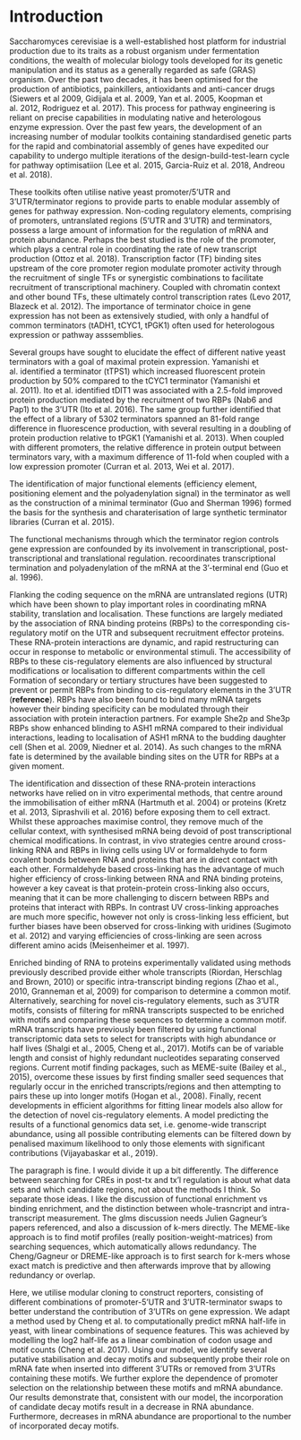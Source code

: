 # Introduction
Saccharomyces cerevisiae is a well-established host platform for industrial production due to its traits as a robust organism under fermentation conditions, the wealth of molecular biology tools developed for its genetic manipulation and its status as a generally regarded as safe (GRAS) organism. Over the past two decades, it has been optimised for the production of antibiotics, painkillers, antioxidants and anti-cancer drugs (Siewers et al 2009, Gidijala et al. 2009, Yan et al. 2005, Koopman et al. 2012, Rodriguez et al. 2017). This process for pathway engineering is reliant on precise capabilities in modulating native and heterologous enzyme expression. Over the past few years, the development of an increasing number of modular toolkits containing standardised genetic parts for the rapid and combinatorial assembly of genes have expedited our capability to undergo multiple iterations of the design-build-test-learn cycle for pathway optimisatiion (Lee et al. 2015, Garcia-Ruiz et al. 2018, Andreou et al. 2018). 

These toolkits often utilise native yeast promoter/5'UTR and 3'UTR/terminator regions to provide parts to enable modular assembly of genes for pathway expression. Non-coding regulatory elements, comprising of promoters, untranslated regions (5’UTR and 3’UTR) and terminators, possess a large amount of information for the regulation of mRNA and protein abundance. Perhaps the best studied is the role of the promoter, which plays a central role in coordinating the rate of new transcript production (Ottoz et al. 2018). Transcription factor (TF) binding sites upstream of the core promoter region modulate promoter activity through the recruitment of single TFs or synergistic combinations to facilitate recruitment of transcriptional machinery. Coupled with chromatin context and other bound TFs, these ultimately control transcription rates (Levo 2017, Blazeck et al. 2012). The importance of terminator choice in gene expression has not been as extensively studied, with only a handful of common terminators (tADH1, tCYC1, tPGK1) often used for heterologous expression or pathway asssemblies.

Several groups have sought to elucidate the effect of different native yeast terminators with a goal of maximal protein expression. Yamanishi et al. identified a terminator (tTPS1) which increased fluorescent protein production by 50% compared to the tCYC1 terminator (Yamanishi et al. 2011). Ito et al. identified tDIT1 was associated with a 2.5-fold improved protein production mediated by the recruitment of two RBPs (Nab6 and Pap1) to the 3’UTR (Ito et al. 2016). The same group further identified that the effect of a library of 5302 terminators spanned an 81-fold range difference in fluorescence production, with several resulting in a doubling of protein production relative to tPGK1 (Yamanishi et al. 2013). When coupled with different promoters, the relative difference in protein output between terminators vary, with a maximum difference of 11-fold when coupled with a low expression promoter (Curran et al. 2013, Wei et al. 2017).

The identification of major functional elements (efficiency element, positioning element and the polyadenylation signal) in the terminator as well as the construction of a minimal terminator (Guo and Sherman 1996) formed the basis for the synthesis and charaterisation of large synthetic terminator libraries (Curran et al. 2015).

The functional mechanisms through which the terminator region controls gene expression are confounded by its involvement in transcriptional, post-transcriptional and translational regulation. recoordinates transcriptional termination and polyadenylation of the mRNA at the 3’-terminal end (Guo et al. 1996).  

Flanking the coding sequence on the mRNA are untranslated regions (UTR) which have been shown to play important roles in coordinating mRNA stability, translation and localisation. These functions are largely mediated by the association of RNA binding proteins (RBPs) to the corresponding cis-regulatory motif on the UTR and subsequent recruitment effector proteins. These RNA-protein interactions are dynamic, and rapid restructuring can occur in response to metabolic or environmental stimuli. The accessibility of RBPs to these cis-regulatory elements are also influenced by structural modifications or localisation to different compartments within the cell Formation of secondary or tertiary structures have been suggested to prevent or permit RBPs from binding to cis-regulatory elements in the 3’UTR (**reference**). RBPs have also been found to bind many mRNA targets however their binding specificity can be modulated through their association with protein interaction partners. For example She2p and She3p RBPs show enhanced blinding to ASH1 mRNA compared to their individual interactions, leading to localisation of ASH1 mRNA to the budding daughter cell (Shen et al.  2009, Niedner et al. 2014). As such changes to the mRNA fate is determined by the available binding sites on the UTR for RBPs at a given moment. 

The identification and dissection of these RNA-protein interactions networks have relied on in vitro experimental methods, that centre around the immobilisation of either mRNA (Hartmuth et al. 2004) or proteins (Kretz et al. 2013, Siprashvili et al. 2016) before exposing them to cell extract. Whilst these approaches maximise control, they remove much of the cellular context, with synthesised mRNA being devoid of post transcriptional chemical modifications. In contrast, in vivo strategies centre around cross-linking RNA and RBPs in living cells using UV or formaldehyde to form covalent bonds between RNA and proteins that are in direct contact with each other. Formaldehyde based cross-linking has the advantage of much higher efficiency of cross-linking between RNA and RNA binding proteins, however a key caveat is that protein-protein cross-linking also occurs, meaning that it can be more challenging to discern between RBPs and proteins that interact with RBPs. In contrast UV cross-linking approaches are much more specific, however not only is cross-linking less efficient, but further biases have been observed for cross-linking with uridines (Sugimoto et al. 2012) and varying efficiencies of cross-linking are seen across different amino acids (Meisenheimer et al. 1997).

Enriched binding of RNA to proteins experimentally validated using methods previously described provide either whole transcripts (Riordan, Herschlag and Brown, 2010) or specific intra-transcript binding regions (Zhao et al., 2010, Granneman et al, 2009) for comparison to determine a common motif. Alternatively, searching for novel cis-regulatory elements, such as 3’UTR motifs, consists of filtering for mRNA transcripts suspected to be enriched with motifs and comparing these sequences to determine a common motif.  mRNA transcripts have previously been filtered by using functional transcriptomic data sets to select for transcripts with high abundance or half lives (Shalgi et al., 2005, Cheng et al., 2017). Motifs can be of variable length and consist of highly redundant nucleotides separating conserved regions. Current motif finding packages, such as MEME-suite (Bailey et al., 2015), overcome these issues by first finding smaller seed sequences that regularly occur in the enriched transcripts/regions and then attempting to pairs these up into longer motifs (Hogan et al., 2008). Finally, recent developments in efficient algorithms for fitting linear models also allow for the detection of novel cis-regulatory elements. A model predicting the results of a functional genomics data set, i.e. genome-wide transcript abundance, using all possible contributing elements can be filtered down by penalised maximum likelihood to only those elements with significant contributions (Vijayabaskar et al., 2019).

The paragraph is fine. I would divide it up a bit differently. The difference between searching for CREs in post-tx and tx'l regulation is about what data sets and which candidate regions, not about the methods I think. So separate those ideas. I like the discussion of functional enrichment vs binding enrichment, and the distinction between whole-trasncript and intra-transcript measurement. The glms discussion needs Julien Gagneur's papers referenced, and also a discussion of k-mers directly. The MEME-like approach is to find motif profiles (really position-weight-matrices) from searching sequences, which automatically allows redundancy. The Cheng/Gagneur or DREME-like approach is to first search for k-mers whose exact match is predictive and then afterwards improve that by allowing redundancy or overlap.

Here, we utilise modular cloning to construct reporters, consisting of different combinations of promoter-5'UTR and 3'UTR-terminator swaps to better understand the contribution of 3’UTRs on gene expression. We adapt a method used by Cheng et al. to computationally predict mRNA half-life in yeast, with linear combinations of sequence features. This was achieved by modelling the log2 half-life as a linear combination of codon usage and motif counts (Cheng et al. 2017). Using our model, we identify several putative stabilisation and decay motifs and subsequently probe their role on mRNA fate when inserted into different 3’UTRs or removed from 3’UTRs containing these motifs. We further explore the dependence of promoter selection on the relationship between these motifs and mRNA abundance. Our results demonstrate that, consistent with our model, the incorporation of candidate decay motifs result in a decrease in RNA abundance. Furthermore, decreases in mRNA abundance are proportional to the number of incorporated decay motifs.

